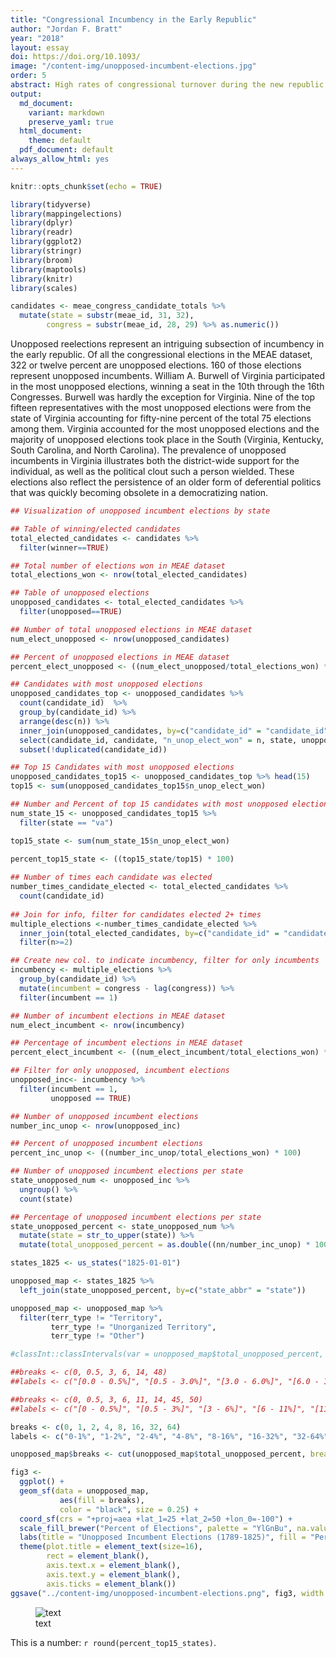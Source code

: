 ```yaml
---
title: "Congressional Incumbency in the Early Republic"
author: "Jordan F. Bratt"
year: "2018"
layout: essay
doi: https://doi.org/10.1093/
image: "/content-img/unopposed-incumbent-elections.jpg"
order: 5
abstract: High rates of congressional turnover during the new republic’s first decades produced a kind of de facto rotation in office, bringing new members with fresh ideas, but also erasing the knowledge and expertise of experienced members. While some incumbent members did not return to Congress at the wishes of their constituents, others chose to leave their seat voluntarily in order to remain at home with their families, or seek other political or economic opportunities.
output:
  md_document:
    variant: markdown
    preserve_yaml: true
  html_document:
    theme: default
  pdf_document: default
always_allow_html: yes
---
```


```r
knitr::opts_chunk$set(echo = TRUE)

library(tidyverse)
library(mappingelections)
library(dplyr)
library(readr)
library(ggplot2)
library(stringr)
library(broom)
library(maptools)
library(knitr)
library(scales)
```

```r
candidates <- meae_congress_candidate_totals %>%
  mutate(state = substr(meae_id, 31, 32),
        congress = substr(meae_id, 28, 29) %>% as.numeric())
```

Unopposed reelections represent an intriguing subsection of incumbency
in the early republic. Of all the congressional elections in the MEAE
dataset, 322 or twelve percent are unopposed elections. 160 of those
elections represent unopposed incumbents. William A. Burwell of Virginia
participated in the most unopposed elections, winning a seat in the 10th
through the 16th Congresses. Burwell was hardly the exception for
Virginia. Nine of the top fifteen representatives with the most
unopposed elections were from the state of Virginia accounting for
fifty-nine percent of the total 75 elections among them. Virginia
accounted for the most unopposed elections and the majority of unopposed
elections took place in the South (Virginia, Kentucky, South Carolina,
and North Carolina). The prevalence of unopposed incumbents in Virginia
illustrates both the district-wide support for the individual, as well
as the political clout such a person wielded. These elections also
reflect the persistence of an older form of deferential politics that
was quickly becoming obsolete in a democratizing nation.

```r
## Visualization of unopposed incumbent elections by state

## Table of winning/elected candidates 
total_elected_candidates <- candidates %>%
  filter(winner==TRUE)

## Total number of elections won in MEAE dataset 
total_elections_won <- nrow(total_elected_candidates)

## Table of unopposed elections
unopposed_candidates <- total_elected_candidates %>%
  filter(unopposed==TRUE)

## Number of total unopposed elections in MEAE dataset 
num_elect_unopposed <- nrow(unopposed_candidates)

## Percent of unopposed elections in MEAE dataset 
percent_elect_unopposed <- ((num_elect_unopposed/total_elections_won) * 100)

## Candidates with most unopposed elections
unopposed_candidates_top <- unopposed_candidates %>%
  count(candidate_id)  %>%
  group_by(candidate_id) %>%
  arrange(desc(n)) %>%
  inner_join(unopposed_candidates, by=c("candidate_id" = "candidate_id")) %>%
  select(candidate_id, candidate, "n_unop_elect_won" = n, state, unopposed) %>%
  subset(!duplicated(candidate_id))

## Top 15 Candidates with most unopposed elections
unopposed_candidates_top15 <- unopposed_candidates_top %>% head(15)
top15 <- sum(unopposed_candidates_top15$n_unop_elect_won)

## Number and Percent of top 15 candidates with most unopposed elections per State (Ex.VA) 
num_state_15 <- unopposed_candidates_top15 %>% 
  filter(state == "va")

top15_state <- sum(num_state_15$n_unop_elect_won)
 
percent_top15_state <- ((top15_state/top15) * 100)

## Number of times each candidate was elected 
number_times_candidate_elected <- total_elected_candidates %>%
  count(candidate_id)
  
## Join for info, filter for candidates elected 2+ times 
multiple_elections <-number_times_candidate_elected %>%
  inner_join(total_elected_candidates, by=c("candidate_id" = "candidate_id")) %>%
  filter(n>=2) 

## Create new col. to indicate incumbency, filter for only incumbents
incumbency <- multiple_elections %>%
  group_by(candidate_id) %>%
  mutate(incumbent = congress - lag(congress)) %>%
  filter(incumbent == 1)

## Number of incumbent elections in MEAE dataset 
num_elect_incumbent <- nrow(incumbency)

## Percentage of incumbent elections in MEAE dataset 
percent_elect_incumbent <- ((num_elect_incumbent/total_elections_won) * 100)

## Filter for only unopposed, incumbent elections
unopposed_inc<- incumbency %>%
  filter(incumbent == 1,
         unopposed == TRUE)

## Number of unopposed incumbent elections
number_inc_unop <- nrow(unopposed_inc)

## Percent of unopposed incumbent elections
percent_inc_unop <- ((number_inc_unop/total_elections_won) * 100)

## Number of unopposed incumbent elections per state
state_unopposed_num <- unopposed_inc %>%
  ungroup() %>%
  count(state)

## Percentage of unopposed incumbent elections per state
state_unopposed_percent <- state_unopposed_num %>%
  mutate(state = str_to_upper(state)) %>%
  mutate(total_unopposed_percent = as.double((nn/number_inc_unop) * 100)) 

states_1825 <- us_states("1825-01-01")

unopposed_map <- states_1825 %>%
  left_join(state_unopposed_percent, by=c("state_abbr" = "state"))

unopposed_map <- unopposed_map %>%
  filter(terr_type != "Territory",
         terr_type != "Unorganized Territory",
         terr_type != "Other")

#classInt::classIntervals(var = unopposed_map$total_unopposed_percent, n = 4, style = "jenks")

##breaks <- c(0, 0.5, 3, 6, 14, 48)
##labels <- c("[0.0 - 0.5%]", "[0.5 - 3.0%]", "[3.0 - 6.0%]", "[6.0 - 14.0%]", "[47.1%]")

##breaks <- c(0, 0.5, 3, 6, 11, 14, 45, 50)
##labels <- c("[0 - 0.5%]", "[0.5 - 3%]", "[3 - 6%]", "[6 - 11%]", "[11 - 14%]", "[14 - 45%]", "[45 - 50%]")

breaks <- c(0, 1, 2, 4, 8, 16, 32, 64)
labels <- c("0-1%", "1-2%", "2-4%", "4-8%", "8-16%", "16-32%", "32-64%")

unopposed_map$breaks <- cut(unopposed_map$total_unopposed_percent, breaks = breaks, labels = labels) 

fig3 <- 
  ggplot() +
  geom_sf(data = unopposed_map,
           aes(fill = breaks),
           color = "black", size = 0.25) +
  coord_sf(crs = "+proj=aea +lat_1=25 +lat_2=50 +lon_0=-100") +
  scale_fill_brewer("Percent of Elections", palette = "YlGnBu", na.value = "white") +
  labs(title = "Unopposed Incumbent Elections (1789-1825)", fill = "Percent of Unopposed Elections") +
  theme(plot.title = element_text(size=16),
        rect = element_blank(),
        axis.text.x = element_blank(),
        axis.text.y = element_blank(),
        axis.ticks = element_blank())
ggsave("../content-img/unopposed-incumbent-elections.png", fig3, width = 9, height = 8)
```
![text](/content-img/unopposed-incumbent-elections.png)

This is a number: `r round(percent_top15_states)`. 
